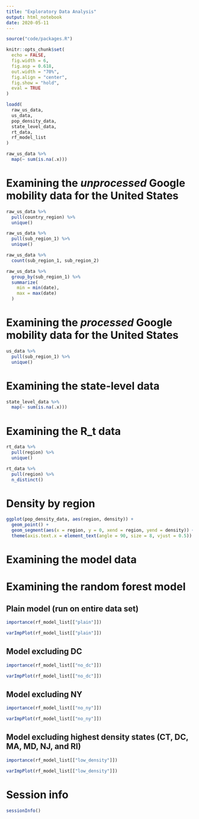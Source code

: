 ```yaml
---
title: "Exploratory Data Analysis"
output: html_notebook
date: 2020-05-11
---
```


```r
source("code/packages.R")

knitr::opts_chunk$set(
  echo = FALSE,
  fig.width = 6,
  fig.asp = 0.618,
  out.width = "70%",
  fig.align = "center",
  fig.show = "hold",
  eval = TRUE
)

loadd(
  raw_us_data,
  us_data,
  pop_density_data,
  state_level_data,
  rt_data,
  rf_model_list
)
```

```r
raw_us_data %>%
  map(~ sum(is.na(.x)))
```

# Examining the *unprocessed* Google mobility data for the United States

```r
raw_us_data %>%
  pull(country_region) %>%
  unique()
```

```r
raw_us_data %>%
  pull(sub_region_1) %>%
  unique()
```

```r
raw_us_data %>%
  count(sub_region_1, sub_region_2)
```

```r
raw_us_data %>%
  group_by(sub_region_1) %>%
  summarize(
    min = min(date),
    max = max(date)
  )
```

# Examining the *processed* Google mobility data for the United States

```r
us_data %>%
  pull(sub_region_1) %>%
  unique()
```

# Examining the state-level data

```r
state_level_data %>%
  map(~ sum(is.na(.x)))
```

# Examining the R_t data

```r
rt_data %>%
  pull(region) %>%
  unique()
```

```r
rt_data %>%
  pull(region) %>%
  n_distinct()
```

# Density by region

```r
ggplot(pop_density_data, aes(region, density)) +
  geom_point() +
  geom_segment(aes(x = region, y = 0, xend = region, yend = density)) +
  theme(axis.text.x = element_text(angle = 90, size = 8, vjust = 0.5))
```

# Examining the model data

<!-- TODO -->

# Examining the random forest model

## Plain model (run on entire data set)

```r
importance(rf_model_list[["plain"]])
```

```r
varImpPlot(rf_model_list[["plain"]])
```

## Model excluding DC

```r
importance(rf_model_list[["no_dc"]])
```

```r
varImpPlot(rf_model_list[["no_dc"]])
```

## Model excluding NY

```r
importance(rf_model_list[["no_ny"]])
```

```r
varImpPlot(rf_model_list[["no_ny"]])
```

## Model excluding highest density states (CT, DC, MA, MD, NJ, and RI)

```r
importance(rf_model_list[["low_density"]])
```

```r
varImpPlot(rf_model_list[["low_density"]])
```

# Session info

```r
sessionInfo()
```

